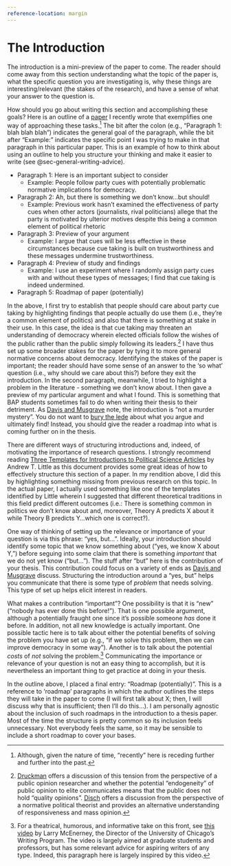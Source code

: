 ```yaml
---
reference-location: margin
---
```


# The Introduction {#sec-the-introduction}

The introduction is a mini-preview of the paper to come. The reader should come away from this section understanding what the topic of the paper is, what the specific question you are investigating is, why these things are interesting/relevant (the stakes of the research), and have a sense of what your answer to the question is.

How should you go about writing this section and accomplishing these goals? Here is an outline of a [paper](https://doi.org/10.1086/717085){target="_blank"} I recently wrote that exemplifies one way of approaching these tasks.[^writing_02_introduction-1] The bit after the colon (e.g., "Paragraph 1: blah blah blah") indicates the general goal of the paragraph, while the bit after "Example:" indicates the specific point I was trying to make in that paragraph in this particular paper. This is an example of how to think about using an outline to help you structure your thinking and make it easier to write (see @sec-general-writing-advice).

[^writing_02_introduction-1]: Although, given the nature of time, "recently" here is receding further and further into the past.

-   Paragraph 1: Here is an important subject to consider
    -   Example: People follow party cues with potentially problematic normative implications for democracy.
-   Paragraph 2: Ah, but there is something we don't know...but should!
    -   Example: Previous work hasn't examined the effectiveness of party cues when other actors (journalists, rival politicians) allege that the party is motivated by ulterior motives despite this being a common element of political rhetoric
-   Paragraph 3: Preview of your argument
    -   Example: I argue that cues will be less effective in these circumstances because cue taking is built on trustworthiness and these messages undermine trustworthiness.
-   Paragraph 4: Preview of study and findings
    -   Example: I use an experiment where I randomly assign party cues with and without these types of messages; I find that cue taking is indeed undermined.
-   Paragraph 5: Roadmap of paper (potentially)

In the above, I first try to establish that people should care about party cue taking by highlighting findings that people actually do use them (i.e., they're a common element of politics) and also that there is something at stake in their use. In this case, the idea is that cue taking may threaten an understanding of democracy wherein elected officials follow the wishes of the public rather than the public simply following its leaders.[^writing_02_introduction-2] I have thus set up some broader stakes for the paper by tying it to more general normative concerns about democracy. Identifying the stakes of the paper is important; the reader should have some sense of an answer to the 'so what' question (i.e., why should we care about this?) before they exit the introduction. In the second paragraph, meanwhile, I tried to highlight a problem in the literature - something we don't know about. I then gave a preview of my particular argument and what I found. This is something that BAP students sometimes fail to do when writing their thesis to their detriment. As [Davis and Musgrave](https://thesisstatement.substack.com/p/the-introduction-is-not-a-murder){target="_blank"} note, the introduction is "not a murder mystery". You do not want to [bury the lede](https://www.merriam-webster.com/wordplay/bury-the-lede-versus-lead){target="_blank"} about what you argue and ultimately find! Instead, you should give the reader a roadmap into what is coming further on in the thesis.

[^writing_02_introduction-2]: [Druckman](https://doi.org/10.1080/10584609.2013.852643){target="_blank"} offers a discussion of this tension from the perspective of a public opinion researcher and whether the potential "endogeneity" of public opinion to elite communicates means that the public does not hold "quality opinions". [Disch](https://doi.org/10.1017/S0003055410000602){target="_blank"} offers a discussion from the perspective of a normative political theorist and provides an alternative understanding of responsiveness and mass opinion.

There are different ways of structuring introductions and, indeed, of motivating the importance of research questions. I strongly recommend reading [Three Templates for Introductions to Political Science Articles](https://anthlittle.github.io/files/little_intros.pdf){target="_blank"} by Andrew T. Little as this document provides some great ideas of how to effectively structure this section of a paper. In my rendition above, I did this by highlighting something missing from previous research on this topic. In the actual paper, I actually used something like one of the templates identified by Little wherein I suggested that different theoretical traditions in this field predict different outcomes (i.e.: There is something common in politics we don't know about and, moreover, Theory A predicts X about it while Theory B predicts Y...which one is correct?).

One way of thinking of setting up the relevance or importance of your question is via this phrase: "yes, but...". Ideally, your introduction should identify some topic that we know something about ("yes, we know X about Y,") before seguing into some claim that there is something *important* that we do not yet know ("but..."). The stuff after "but" here is the contribution of your thesis. This contribution could focus on a variety of ends as [Davis and Musgrave](https://thesisstatement.substack.com/p/focus-then-focus-more){taret="_blank"} discuss. Structuring the introduction around a "yes, but" helps you communicate that there is some type of *problem* that needs solving. This type of set up helps elicit interest in readers.

What makes a contribution "important"? One possibility is that it is "new" ("nobody has ever done this before!"). That is one possible argument, although a potentially fraught one since it's possible someone *has* done it before. In addition, not all new knowledge is actually important. One possible tactic here is to talk about either the potential benefits of solving the problem you have set up (e.g., "if we solve this problem, then we can improve democracy in some way"). Another is to talk about the potential *costs* of *not* solving the problem.[^writing_02_introduction-3] Communicating the importance or relevance of your question is not an easy thing to accomplish, but it is nevertheless an important thing to get practice at doing in your thesis.

[^writing_02_introduction-3]: For a theatrical, humorous, and informative take on this front, see [this video](https://www.youtube.com/watch?feature=shared&t=95&v=vtIzMaLkCaM){target="_blank"} by Larry McEnerney, the Director of the University of Chicago's Writing Program. The video is largely aimed at graduate students and professors, but has some relevant advice for aspiring writers of any type. Indeed, this paragraph here is largely inspired by this video.

In the outline above, I placed a final entry: "Roadmap (potentially)". This is a reference to 'roadmap' paragraphs in which the author outlines the steps they will take in the paper to come (I will first talk about X; then, I will discuss why that is insufficient; then I'll do this...). I am personally agnostic about the inclusion of such roadmaps in the introduction to a thesis paper. Most of the time the structure is pretty common so its inclusion feels unnecessary. Not everybody feels the same, so it may be sensible to include a short roadmap to cover your bases.
